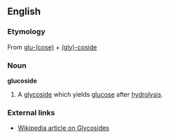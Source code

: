 ==English==
===Etymology===
From [[glucose|glu-(cose)]] + [[glycoside|(gly)-coside]]
===Noun===
'''glucoside'''
#A [[glycoside]] which yields [[glucose]] after [[hydrolysis]].
===External links===
*[[w:glycoside|Wikipedia article on Glycosides]]